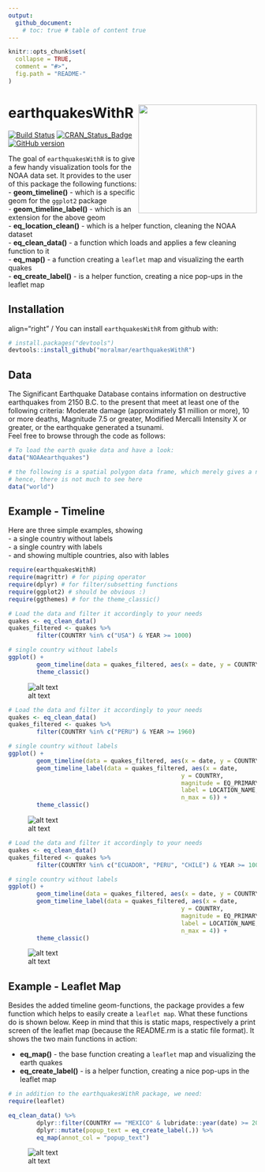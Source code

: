 ```yaml
---
output: 
  github_document:
    # toc: true # table of content true
---
```


<!-- README.md is generated from README.Rmd. Please edit that file -->

```r
knitr::opts_chunk$set(
  collapse = TRUE,
  comment = "#>",
  fig.path = "README-"
)
```



# earthquakesWithR <img src="man/figures/logo1.jpg" align="right" height="220" width="240"/>

[![Build Status](https://travis-ci.org/moralmar/earthquakesWithR.svg?branch=master)](https://travis-ci.org/moralmar/earthquakesWithR)
[![CRAN_Status_Badge](http://www.r-pkg.org/badges/version/earthquakesWithR)](http://cran.r-project.org/package=earthquakesWithR)
[![GitHub version](https://badge.fury.io/gh/moralmar%2FearthquakesWithR.svg)](https://badge.fury.io/gh/moralmar%2FearthquakesWithR)

The goal of `earthquakesWithR` is to give a few handy visualization tools for the NOAA data set. It provides to the user of this package the following functions:  
- **geom_timeline()** - which is a specific geom for the `ggplot2` package  
- **geom_timeline_label()** - which is an extension for the above geom  
- **eq_location_clean()** - which is a helper function, cleaning the NOAA dataset  
- **eq_clean_data()** - a function which loads and applies a few cleaning function to it  
- **eq_map()** - a function creating a `leaflet` map and visualizing the earth quakes  
- **eq_create_label()** - is a helper function, creating a nice pop-ups in the leaflet map  


## Installation
align="right" /
You can install `earthquakesWithR` from github with:

```r
# install.packages("devtools")
devtools::install_github("moralmar/earthquakesWithR")
```

## Data

The Significant Earthquake Database contains information on destructive earthquakes from 2150 B.C. to the present that meet at least one of the following criteria: Moderate damage (approximately $1 million or more), 10 or more deaths, Magnitude 7.5 or greater, Modified Mercalli Intensity X or greater, or the earthquake generated a tsunami.  
Feel free to browse through the code as follows:  

```r
# To load the earth quake data and have a look:
data("NOAAearthquakes")

# the following is a spatial polygon data frame, which merely gives a nice touch to the leaflet map
# hence, there is not much to see here
data("world")
```

## Example - Timeline

Here are three simple examples, showing  
- a single country without labels  
- a single country with labels  
- and showing multiple countries, also with lables

```r
require(earthquakesWithR)
require(magrittr) # for piping operator
require(dplyr) # for filter/subsetting functions
require(ggplot2) # should be obvious :)
require(ggthemes) # for the theme_classic()
```


```r
# Load the data and filter it accordingly to your needs
quakes <- eq_clean_data()
quakes_filtered <- quakes %>%
        filter(COUNTRY %in% c("USA") & YEAR >= 1000)

# single country without labels
ggplot() +
        geom_timeline(data = quakes_filtered, aes(x = date, y = COUNTRY, color = TOTAL_DEATHS, size = EQ_PRIMARY)) +
        theme_classic()
```
![alt text](https://github.com/moralmar/earthquakesWithR/blob/master/man/figures/README-unnamed-chunk-3-1.png?raw=true)


```r
# Load the data and filter it accordingly to your needs
quakes <- eq_clean_data()
quakes_filtered <- quakes %>%
        filter(COUNTRY %in% c("PERU") & YEAR >= 1960)

# single country without labels
ggplot() +
        geom_timeline(data = quakes_filtered, aes(x = date, y = COUNTRY, color = TOTAL_DEATHS, size = EQ_PRIMARY)) +
        geom_timeline_label(data = quakes_filtered, aes(x = date,
                                                 y = COUNTRY,
                                                 magnitude = EQ_PRIMARY,
                                                 label = LOCATION_NAME,
                                                 n_max = 6)) +
        theme_classic()
```
![alt text](https://github.com/moralmar/earthquakesWithR/blob/master/man/figures/README-unnamed-chunk-4-1.png?raw=true)


```r
# Load the data and filter it accordingly to your needs
quakes <- eq_clean_data()
quakes_filtered <- quakes %>%
        filter(COUNTRY %in% c("ECUADOR", "PERU", "CHILE") & YEAR >= 1000)

# single country without labels
ggplot() +
        geom_timeline(data = quakes_filtered, aes(x = date, y = COUNTRY, color = TOTAL_DEATHS, size = EQ_PRIMARY)) +
        geom_timeline_label(data = quakes_filtered, aes(x = date,
                                                 y = COUNTRY,
                                                 magnitude = EQ_PRIMARY,
                                                 label = LOCATION_NAME,
                                                 n_max = 4)) +
        theme_classic()
```
![alt text](https://github.com/moralmar/earthquakesWithR/blob/master/man/figures/README-unnamed-chunk-5-1.png?raw=true)

## Example - Leaflet Map

Besides the added timeline geom-functions, the package provides a few function which helps to easily create a `leaflet map`. What these functions do is shown below. Keep in mind that this is static maps, respectively a print screen of the leaflet map (because the README.rm is a static file format). It shows the two main functions in action:  

- **eq_map()** - the base function creating a `leaflet` map and visualizing the earth quakes  
- **eq_create_label()** - is a helper function, creating a nice pop-ups in the leaflet map  

```r
# in addition to the earthquakesWithR package, we need:
require(leaflet)

eq_clean_data() %>%
        dplyr::filter(COUNTRY == "MEXICO" & lubridate::year(date) >= 2000) %>%
        dplyr::mutate(popup_text = eq_create_label(.)) %>%
        eq_map(annot_col = "popup_text")
```

![alt text](https://github.com/moralmar/earthquakesWithR/blob/master/vignettes/Mexico60.png?raw=true)

